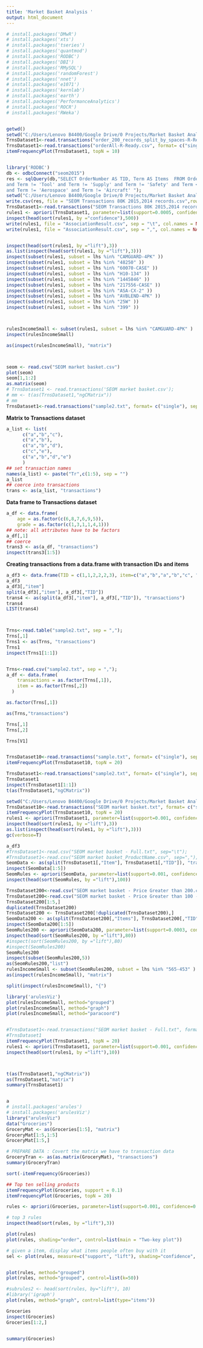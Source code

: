 ```yaml
---
title: 'Market Basket Analysis '
output: html_document
---
```



```r
# install.packages('DMwR')
# install.packages('xts')
# install.packages('tseries')
# install.packages('quantmod')
# install.packages('RODBC')
# install.packages('DBI')
# install.packages('RMySQL')
# install.packages('randomForest')
# install.packages('nnet')
# install.packages('e1071')
# install.packages('kernlab')
# install.packages('earth')
# install.packages('PerformanceAnalytics')
# install.packages('ROCR')
# install.packages('RWeka')


getwd()
setwd("C:/Users/Lenovo B4400/Google Drive/0 Projects/Market Basket Analysis/")
TrnsDataset1<-read.transactions("order_200_records_split_by_spaces-R-Ready.csv", format= c("single"), sep=",", cols = c(1,2),rm.duplicates = TRUE );
TrnsDataset1<-read.transactions("orderAll-R-Ready.csv", format= c("single"), sep=",", cols = c(1,2),rm.duplicates = TRUE  );
itemFrequencyPlot(TrnsDataset1, topN = 10)


library('RODBC')
db <- odbcConnect("seom2015")
res <- sqlQuery(db,"SELECT OrderNumber AS TID, Term AS Items  FROM OrderDetailsTermChunkNounPhrase WHERE DATEPART(YEAR,DetailDate) = 2015 and Term != '' and Term IS NOT NULL  and UPPER(Term) != 'NULL' 
and Term != 'Tool' and Term != 'Supply' and Term != 'Safety' and Term <> 'AirCraft' 
and Term != 'Aerospace' and Term != 'Aircraft' ");
setwd("C:/Users/Lenovo B4400/Google Drive/0 Projects/Market Basket Analysis/Latest data/")
write.csv(res, file = "SEOM Transactions 80K 2015,2014 records.csv",row.names = FALSE)
TrnsDataset1<-read.transactions("SEOM Transactions 80K 2015,2014 records.csv", format= c("single"), sep=",", cols = c(1,2),rm.duplicates = TRUE  );
rules1 <- apriori(TrnsDataset1, parameter=list(support=0.0005, confidence=0.01))
inspect(head(sort(rules1, by ="confidence"),500))
write(rules1, file = "AssociationResult.csv", sep = "\t", col.names = NA)
write(rules1, file = "AssociationResult.csv", sep = ",", col.names = NA, quote = TRUE)


inspect(head(sort(rules1, by ="lift"),3))
as.list(inspect(head(sort(rules1, by ="lift"),3)))
inspect(subset(rules1, subset = lhs %in% "CAMGUARD-4PK" ))
inspect(subset(rules1, subset = lhs %in% "48250" ))
inspect(subset(rules1, subset = lhs %in% "60070-CASE" ))
inspect(subset(rules1, subset = lhs %in% "H10-134" ))
inspect(subset(rules1, subset = lhs %in% "1445846" ))
inspect(subset(rules1, subset = lhs %in% "217556-CASE" ))
inspect(subset(rules1, subset = lhs %in% "ASA-CX-2" ))
inspect(subset(rules1, subset = lhs %in% "AVBLEND-4PK" ))
inspect(subset(rules1, subset = lhs %in% "25W" ))
inspect(subset(rules1, subset = lhs %in% "399" ))



rulesIncomeSmall <- subset(rules1, subset = lhs %in% "CAMGUARD-4PK" )
inspect(rulesIncomeSmall)

as(inspect(rulesIncomeSmall), "matrix")



seom <- read.csv("SEOM market basket.csv")
plot(seom)
seom[1,1:2]
as.matrix(seom)
# TrnsDataset1 <- read.transactions('SEOM market basket.csv');
# mm <- t(as(TrnsDataset1,"ngCMatrix"))
# mm
TrnsDataset1<-read.transactions("sample2.txt", format= c("single"), sep="\t", cols = c(1,2), rm.duplicates=TRUE);
```

**Matrix to Transactions dataset**

```r
 
a_list <- list(
      c("a","b","c"),
      c("a","b"),
      c("a","b","d"),
      c("c","e"),
      c("a","b","d","e")
      )
## set transaction names
names(a_list) <- paste("Tr",c(1:5), sep = "")
a_list
## coerce into transactions
trans <- as(a_list, "transactions")

```

**Data frame to Transactions dataset**

```r
a_df <- data.frame(
    age = as.factor(c(6,8,7,6,9,5)), 
    grade = as.factor(c(1,3,1,1,4,1)))  
## note: all attributes have to be factors
a_df[,1] 
## coerce
trans3 <- as(a_df, "transactions") 
inspect(trans3[1:5])

```

**Creating transactions from a data.frame with  transaction IDs and items **

```r
a_df3 <- data.frame(TID = c(1,1,2,2,2,3), item=c("a","b","a","b","c", "b"))
a_df3
a_df3[,"item"]
split(a_df3[,"item"], a_df3[,"TID"])
trans4 <- as(split(a_df3[,"item"], a_df3[,"TID"]), "transactions")
trans4
LIST(trans4)



Trns<-read.table("sample2.txt", sep = ",");
Trns[,1]
Trns1 <- as(Trns, "transactions") 
Trns1
inspect(Trns1[1:1])


Trns<-read.csv("sample2.txt", sep = ",");
a_df <- data.frame(
    transactions = as.factor(Trns[,1]),
    item = as.factor(Trns[,2])
  )

as.factor(Trns[,1])

as(Trns,"transactions")

Trns[,1]
Trns[,2]

Trns[V1]


TrnsDataset10<-read.transactions("sample.txt", format= c("single"), sep="\t", cols = c("TID","Items"), rm.duplicates = TRUE );
itemFrequencyPlot(TrnsDataset10, topN = 20)

TrnsDataset1<-read.transactions("sample2.txt", format= c("single"), sep="\t", cols = c(1,2));
TrnsDataset1
inspect(TrnsDataset1[1:1])
t(as(TrnsDataset1,"ngCMatrix"))

setwd("C:/Users/Lenovo B4400/Google Drive/0 Projects/Market Basket Analysis/")  
TrnsDataset10<-read.transactions("SEOM market basket.txt", format= c("single"), sep="\t", cols = c(1,2),rm.duplicates = TRUE  );
itemFrequencyPlot(TrnsDataset10, topN = 20)
rules1 <- apriori(TrnsDataset1, parameter=list(support=0.001, confidence=0.5))
inspect(head(sort(rules1, by ="lift"),3))
as.list(inspect(head(sort(rules1, by ="lift"),3)))
gc(verbose=T)

a_df3
#TrnsDataset1<-read.csv("SEOM market basket - Full.txt", sep="\t");
#TrnsDataset1<-read.csv("SEOM market basket_ProductName.csv", sep=",");
SeomData <- as(split(TrnsDataset1[,"Item"], TrnsDataset1[,"TID"]), "transactions")
inspect(SeomData[1:5])
SeomRules <- apriori(SeomData, parameter=list(support=0.001, confidence=0.5))
inspect(head(sort(SeomRules, by ="lift"),100))

TrnsDataset200<-read.csv("SEOM market basket - Price Greater than 200.csv", sep=",");
TrnsDataset200<-read.csv("SEOM market basket - Price Greater than 100 - Name Year -2014 and 2015.csv", sep=",");
TrnsDataset200[1:5,]
duplicated(TrnsDataset200)
TrnsDataset200 <- TrnsDataset200[!duplicated(TrnsDataset200),]
SeomData200 <- as(split(TrnsDataset200[,"Items"], TrnsDataset200[,"TID"]), "transactions")
inspect(SeomData200[1:5])
SeomRules200 <- apriori(SeomData200, parameter=list(support=0.0003, confidence=0.5))
inspect(head(sort(SeomRules200, by ="lift"),80))
#inspect(sort(SeomRules200, by ="lift"),80)
#inspect(SeomRules200)
SeomRules200
inspect(subset(SeomRules200,5))
as(SeomRules200,"list")
rulesIncomeSmall <- subset(SeomRules200, subset = lhs %in% "565-453" )
as(inspect(rulesIncomeSmall), "matrix")

split(inspect(rulesIncomeSmall), "{")

library('arulesViz')
plot(rulesIncomeSmall, method="grouped")
plot(rulesIncomeSmall, method="graph")
plot(rulesIncomeSmall, method="paracoord")


#TrnsDataset1<-read.transactions("SEOM market basket - Full.txt", format= c("single"), sep="\t", cols = c(1,2),rm.duplicates = TRUE  );
#TrnsDataset1
itemFrequencyPlot(TrnsDataset1, topN = 20)
rules1 <- apriori(TrnsDataset1, parameter=list(support=0.001, confidence=0.5))
inspect(head(sort(rules1, by ="lift"),10))



t(as(TrnsDataset1,"ngCMatrix"))
as(TrnsDataset1,"matrix")
summary(TrnsDataset1)


a
# install.packages('arules')
# install.packages('arulesViz') 
library("arulesViz")
data("Groceries")
GroceryMat <- as(Groceries[1:5], "matrix")
GroceryMat[1:5,1:5]
GroceryMat[1:5,]

# PREPARE DATA : Covert the matrix we have to transaction data
GroceryTran <- as(as.matrix(GroceryMat), "transactions")
summary(GroceryTran)

sort(-itemFrequency(Groceries))

## Top ten selling products
itemFrequencyPlot(Groceries, support = 0.1)
itemFrequencyPlot(Groceries, topN = 20)

rules <- apriori(Groceries, parameter=list(support=0.001, confidence=0.5))

# top 3 rules
inspect(head(sort(rules, by ="lift"),3))

plot(rules)
plot(rules, shading="order", control=list(main = "Two-key plot"))

# given a item, display what items people often buy with it
sel <- plot(rules, measure=c("support", "lift"), shading="confidence", interactive=TRUE)


plot(rules, method="grouped")
plot(rules, method="grouped", control=list(k=50))

#subrules2 <- head(sort(rules, by="lift"), 10)
#library('igraph')
plot(rules, method="graph", control=list(type="items"))

Groceries
inspect(Groceries)
Groceries[1:2,]


summary(Groceries)


```

